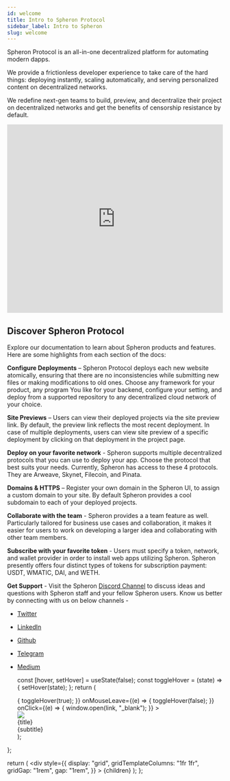 ```yaml
---
id: welcome
title: Intro to Spheron Protocol
sidebar_label: Intro to Spheron
slug: welcome
---
```


Spheron Protocol is an all-in-one decentralized platform for automating modern dapps.

We provide a frictionless developer experience to take care of the hard things: deploying instantly, scaling automatically, and serving personalized content on decentralized networks.

We redefine next-gen teams to build, preview, and decentralize their project on decentralized networks and get the benefits of censorship resistance by default.

<iframe
  src="https://www.youtube.com/embed/GKrGFiaE2Oc"
  width="100%"
  height="440"
  frameborder="0"
  allow="autoplay; fullscreen; picture-in-picture"
  allowfullscreen
></iframe>

## Discover Spheron Protocol

Explore our documentation to learn about Spheron products and features. Here are some highlights from each section of the docs:

**Configure Deployments** – Spheron Protocol deploys each new website atomically, ensuring that there are no inconsistencies while submitting new files or making modifications to old ones. Choose any framework for your product, any program You like for your backend, configure your setting, and deploy from a supported repository to any decentralized cloud network of your choice.

**Site Previews** – Users can view their deployed projects via the site preview link. By default, the preview link reflects the most recent deployment. In case of multiple deployments, users can view site preview of a specific deployment by clicking on that deployment in the project page.

**Deploy on your favorite network** - Spheron supports multiple decentralized protocols that you can use to deploy your app. Choose the protocol that best suits your needs. Currently, Spheron has access to these 4 protocols. They are Arweave, Skynet, Filecoin, and Pinata.

**Domains & HTTPS** – Register your own domain in the Spheron UI, to assign a custom domain to your site. By default Spheron provides a cool subdomain to each of your deployed projects.

**Collaborate with the team** - Spheron provides a a team feature as well. Particularly tailored for business use cases and collaboration, it makes it easier for users to work on developing a larger idea and collaborating with other team members.

**Subscribe with your favorite token** - Users must specify a token, network, and wallet provider in order to install web apps utilizing Spheron. Spheron presently offers four distinct types of tokens for subscription payment: USDT, WMATIC, DAI, and WETH.

**Get Support** - Visit the Spheron [Discord Channel](https://discord.com/invite/ahxuCtm) to discuss ideas and questions with Spheron staff and your fellow Spheron users.
Know us better by connecting with us on below channels -

- [Twitter](https://twitter.com/SpheronHQ)
- [LinkedIn](https://www.linkedin.com/company/spheron/)
- [Github](https://github.com/argoapp-live)
- [Telegram](https://t.me/argoofficial)
- [Medium](https://spheron.medium.com/)


  const [hover, setHover] = useState(false);
  const toggleHover = (state) => {
    setHover(state);
  };
  return (
    <div
      style={{
        boxShadow: "0px 1px 2px rgb(0 0 0 / 12%)",
        padding: "1rem",
        borderRadius: "4px",
        border: hover
          ? "1px solid rgb(23, 23, 83)"
          : "1px solid rgba(227,232,237,1.00)",
        display: "flex",
        alignItems: "center",
        cursor: "pointer",
      }}
      onMouseEnter={(e) => {
        toggleHover(true);
      }}
      onMouseLeave={(e) => {
        toggleHover(false);
      }}
      onClick={(e) => {
        window.open(link, "_blank");
      }}
    >
      <div style={{ marginRight: "1rem" }}>
        <img src={icon} height={32} width={32} />
      </div>
      <div>
        <div
          style={{
            fontWeight: "600",
            color: "rgba(59,69,78,1.00)",
            fontSize: "16px",
            lineHeight: "24px",
          }}
        >
          {title}
        </div>
        <div
          style={{
            color: "rgba(136,153,168,1.00)",
            fontWeight: "400",
            fontSize: "16px",
            lineHeight: "24px",
          }}
        >
          {subtitle}
        </div>
      </div>
    </div>
  );
};

  return (
    <div
      style={{
        display: "grid",
        gridTemplateColumns: "1fr 1fr",
        gridGap: "1rem",
        gap: "1rem",
      }}
    >
      {children}
    </div>
  );
};

<Grid>
  <Link
    icon={require("@site/static/img/Koii-Logo.png").default}
    title="Koii-X"
    subtitle="Koii's Proprietary App Building Toolkit"
    link="https://docs.koii.network/build-dapps-with-koii/template-library/deploy"
  />
  <Link
    icon={require("@site/static/img/Koii-Logo.png").default}
    title="Koii-X"
    subtitle="Koii's Proprietary App Building Toolkit"
    link="https://docs.koii.network/build-dapps-with-koii/template-library/deploy"
  />
  <Link
    icon={require("@site/static/img/Koii-Logo.png").default}
    title="Koii-X"
    subtitle="Koii's Proprietary App Building Toolkit"
    link="https://docs.koii.network/build-dapps-with-koii/template-library/deploy"
  />
  <Link
    icon={require("@site/static/img/Koii-Logo.png").default}
    title="Koii-X"
    subtitle="Koii's Proprietary App Building Toolkit"
    link="https://docs.koii.network/build-dapps-with-koii/template-library/deploy"
  />
</Grid>
